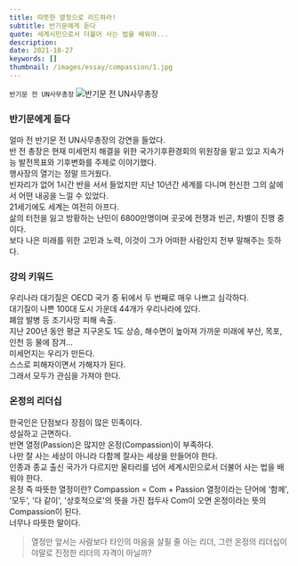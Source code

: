 ```yaml
---
title: 따뜻한 열정으로 리드하라!
subtitle: 반기문에게 듣다
quote: 세계시민으로서 더불어 사는 법을 배워야...
description: 
date: 2021-10-27
keywords: []
thumbnail: /images/essay/compassion/1.jpg
---
```


`반기문 전 UN사무총장`
![반기문 전 UN사무총장](/images/essay/compassion/1.jpg)

### 반기문에게 듣다

얼마 전 반기문 전 UN사무총장의 강연을 들었다.  
반 전 총장은 현재 미세먼지 해결을 위한 국가기후환경회의 위원장을 맡고 있고 지속가능 발전목표와 기후변화를 주제로 이야기했다.  
행사장의 열기는 정말 뜨거웠다.  
빈자리가 없어 1시간 반을 서서 들었지만 지난 10년간 세계를 다니며 헌신한 그의 삶에서 어떤 내공을 느낄 수 있었다.  
21세기에도 세계는 여전히 아프다.  
삶의 터전을 잃고 방황하는 난민이 6800만명이며 곳곳에 전쟁과 빈곤, 차별이 진행 중이다.  
보다 나은 미래를 위한 고민과 노력, 이것이 그가 어떠한 사람인지 전부 말해주는 듯하다.

### 강의 키워드

우리나라 대기질은 OECD 국가 중 뒤에서 두 번째로 매우 나쁘고 심각하다.  
대기질이 나쁜 100대 도시 가운데 44개가 우리나라에 있다.  
폐암 발병 등 조기사망 피해 속출.  
지난 200년 동안 평균 지구온도 1도 상승, 해수면이 높아져 가까운 미래에 부산, 목포, 인천 등 물에 잠겨...  
미세먼지는 우리가 만든다.  
스스로 피해자이면서 가해자가 된다.  
그래서 모두가 관심을 가져야 한다.

### 온정의 리더십

한국인은 단점보다 장점이 많은 민족이다.  
성실하고 근면하다.  
반면 열정(Passion)은 많지만 온정(Compassion)이 부족하다.  
나만 잘 사는 세상이 아니라 다함께 잘사는 세상을 만들어야 한다.  
인종과 종교 출신 국가가 다르지만 울타리를 넘어 세계시민으로서 더불어 사는 법을 배워야 한다.  
온정 즉 따뜻한 열정이란? Compassion = Com + Passion 열정이라는 단어에 '함께', '모두', '다 같이', '상호적으로'의 뜻을 가진 접두사 Com이 오면 온정이라는 뜻의 Compassion이 된다.  
너무나 따뜻한 말이다.

> 열정만 앞서는 사람보다 타인의 마음을 살필 줄 아는 리더, 그런 온정의 리더십이야말로 진정한 리더의 자격이 아닐까?